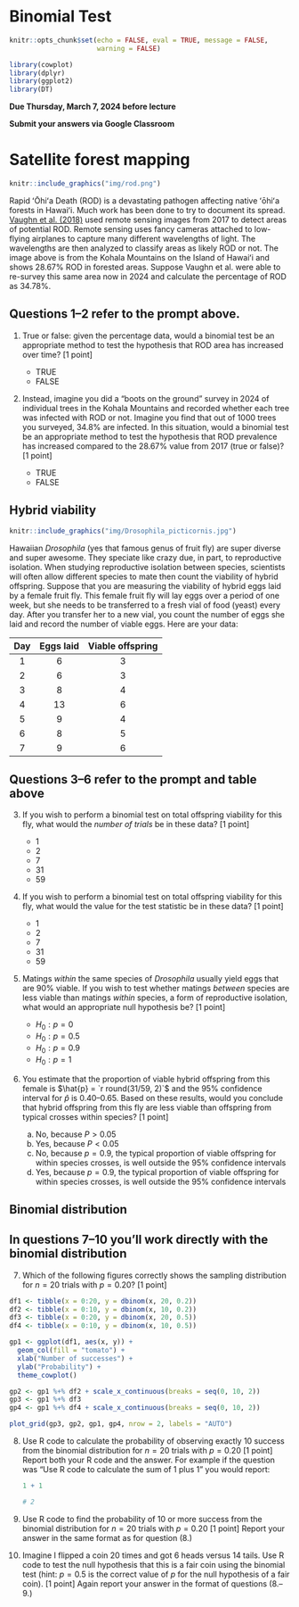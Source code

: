 # Binomial Test

```r
knitr::opts_chunk$set(echo = FALSE, eval = TRUE, message = FALSE, 
                      warning = FALSE)

library(cowplot)
library(dplyr)
library(ggplot2)
library(DT)
```


**Due Thursday, March 7, 2024 before lecture**

**Submit your answers via Google Classroom**

# Satellite forest mapping {.unnumbered}

```r
knitr::include_graphics("img/rod.png")
```

Rapid ʻŌhiʻa Death (ROD) is a devastating pathogen affecting native ʻōhiʻa forests in Hawaiʻi. Much work has been done to try to document its spread. [Vaughn et al. (2018)](https://www.mdpi.com/2072-4292/10/4/502) used remote sensing images from 2017 to detect areas of potential ROD. Remote sensing uses fancy cameras attached to low-flying airplanes to capture many different wavelengths of light. The wavelengths are then analyzed to classify areas as likely ROD or not. The image above is from the Kohala Mountains on the Island of Hawaiʻi and shows 28.67% ROD in forested areas. Suppose Vaughn et al. were able to re-survey this same area now in 2024 and calculate the percentage of ROD as 34.78%. 

::: {.callout-tip}
## Questions 1--2 refer to the prompt above.

1. True or false: given the percentage data, would a binomial test be an appropriate method to test the hypothesis that ROD area has increased over time? [1 point]

    - TRUE
    - FALSE

2. Instead, imagine you did a "boots on the ground" survey in 2024 of individual trees in the Kohala Mountains and recorded whether each tree was infected with ROD or not. Imagine you find that out of 1000 trees you surveyed, 34.8% are infected. In this situation, would a binomial test be an appropriate method to test the hypothesis that ROD prevalence has increased compared to the 28.67% value from 2017 (true or false)? [1 point]

    - TRUE
    - FALSE

:::
  
## Hybrid viability {.unnumbered}

```r
knitr::include_graphics("img/Drosophila_picticornis.jpg")
```

Hawaiian *Drosophila* (yes that famous genus of fruit fly) are super diverse and super awesome. They speciate like crazy due, in part, to reproductive isolation. When studying reproductive isolation between species, scientists will often allow different species to mate then count the viability of hybrid offspring. Suppose that you are measuring the viability of hybrid eggs laid by a female fruit fly. This female fruit fly will lay eggs over a period of one week, but she needs to be transferred to a fresh vial of food (yeast) every day. After you transfer her to a new vial, you count the number of eggs she laid and record the number of viable eggs. Here are your data:

 Day | Eggs laid | Viable offspring
:---:|:---------:|:----------------:
 1   | 6         | 3
 2   | 6         | 3
 3   | 8         | 4
 4   | 13        | 6
 5   | 9         | 4
 6   | 8         | 5
 7   | 9         | 6


::: {.callout-tip}
## Questions 3--6 refer to the prompt and table above


3. If you wish to perform a binomial test on total offspring viability for this fly, what would the *number of trials* be in these data? [1 point]

    - 1
    - 2
    - 7
    - 31
    - 59


4. If you wish to perform a binomial test on total offspring viability for this fly, what would the value for the test statistic be in these data? [1 point]

    - 1
    - 2
    - 7
    - 31
    - 59



5. Matings *within* the same species of *Drosophila* usually yield eggs that are 90% viable. If you wish to test whether matings *between* species are less viable than matings *within* species, a form of reproductive isolation, what would an appropriate null hypothesis be? [1 point]

    - $H_0: p = 0$
    - $H_0: p = 0.5$
    - $H_0: p = 0.9$
    - $H_0: p = 1$

6. You estimate that the proportion of viable hybrid offspring from this female is $\hat{p} = `r round(31/59, 2)`$ and the 95% confidence interval for $\hat{p}$ is 0.40--0.65. Based on these results, would you conclude that hybrid offspring from this fly are less viable than offspring from typical crosses within species? [1 point]

    a. No, because $P > 0.05$
    b. Yes, because $P < 0.05$
    c. No, because $p = 0.9$, the typical proportion of viable offspring for within species crosses, is well outside the 95% confidence intervals 
    d. Yes, because $p = 0.9$, the typical proportion of viable offspring for within species crosses, is well outside the 95% confidence intervals 

:::


## Binomial distribution {.unnumbered}

::: {.callout-tip}
## In questions 7--10 you'll work directly with the binomial distribution

7. Which of the following figures correctly shows the sampling distribution for $n = 20$ trials with $p = 0.20$? [1 point]

```r

df1 <- tibble(x = 0:20, y = dbinom(x, 20, 0.2))
df2 <- tibble(x = 0:10, y = dbinom(x, 10, 0.2))
df3 <- tibble(x = 0:20, y = dbinom(x, 20, 0.5))
df4 <- tibble(x = 0:10, y = dbinom(x, 10, 0.5))

gp1 <- ggplot(df1, aes(x, y)) +
  geom_col(fill = "tomato") +
  xlab("Number of successes") +
  ylab("Probability") +
  theme_cowplot()

gp2 <- gp1 %+% df2 + scale_x_continuous(breaks = seq(0, 10, 2))
gp3 <- gp1 %+% df3
gp4 <- gp1 %+% df4 + scale_x_continuous(breaks = seq(0, 10, 2))

plot_grid(gp3, gp2, gp1, gp4, nrow = 2, labels = "AUTO")

```


8. Use R code to calculate the probability of observing exactly 10 success from the binomial distribution for $n = 20$ trials with $p = 0.20$ [1 point] Report both your R code and the answer. For example if the question was "Use R code to calculate the sum of 1 plus 1" you would report:

    ```r
    1 + 1
    
    # 2
    ```

9. Use R code to find the probability of 10 or more success from the binomial distribution for $n = 20$ trials with $p = 0.20$ [1 point] Report your answer in the same format as for question (8.)

10. Imagine I flipped a coin 20 times and got 6 heads versus 14 tails. Use R code to test the null hypothesis that this is a fair coin using the binomial test (hint: $p = 0.5$ is the correct value of $p$ for the null hypothesis of a fair coin). [1 point] Again report your answer in the format of questions (8.--9.)

:::




